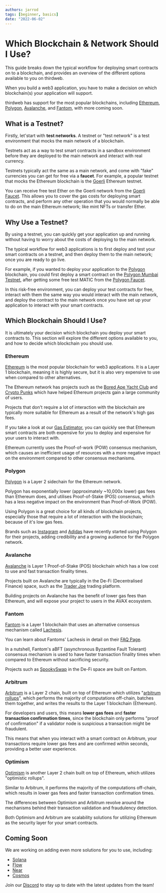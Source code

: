 ```yaml
---
authors: jarrod
tags: [beginner, basics]
date: "2022-06-02"
---
```


# Which Blockchain & Network Should I Use?

This guide breaks down the typical workflow for deploying smart contracts on to a blockchain,
and provides an overview of the different options available to you on thirdweb.

<!-- truncate -->

When you build a web3 application, you have to make a decision on which blockchain(s) your application will support.

thirdweb has support for the most popular blockchains, including
[Ethereum](https://ethereum.org/en/),
[Polygon](https://polygon.technology/),
[Avalanche](https://www.avax.network/),
and
[Fantom](https://fantom.foundation/), with more coming soon.

## What is a Testnet?

Firstly, let&apos;start with **test networks**. A testnet or "test network" is a test environment that mocks the main network of a blockchain.

Testnets act as a way to test smart contracts in a sandbox environment before they are deployed to the main network and interact with real currency.

Testnets typically act the same as a main network, and come with "fake" currencies you can get for free via a **faucet**.
For example, a popular testnet that mocks the Ethereum blockchain is the [Goerli](https://goerli.net/) Ethereum testnet.

You can receive free test Ether on the Goerli network from the [Goerli Faucet](https://goerlifaucet.com/). This allows you to
cover the gas costs for deploying smart contracts, and perform any other operation that you would normally
be able to do on the main Ethereum network; like mint NFTs or transfer Ether.

## Why Use a Testnet?

By using a testnet, you can quickly get your application up and running without having to worry about the costs of deploying to the main network.

The typical workflow for web3 applications is to first deploy and test your smart contracts on a testnet, and then deploy them to the main network; once you are ready to go live.

For example, if you wanted to deploy your application to the [Polygon](https://polygon.technology/) blockchain, you
could first deploy a smart contract on the [Polygon Mumbai Testnet](https://mumbai.polygonscan.com/), after getting some free test MATIC from the [Polygon Faucet](https://faucet.polygon.technology/).

In this risk-free environment, you can deploy your test contracts for free, interact with them the same way you would interact with the main network, and deploy
the contract to the main network once you have set up your application to interact with your smart contracts.

## Which Blockchain Should I Use?

It is ultimately your decision which blockchain you deploy your smart contracts to.
This section will explore the different options available to you, and how to decide which blockchain you should use.

### Ethereum

[Ethereum](https://ethereum.org/en/) is the most popular blockchain for web3 applications. It is a Layer 1 blockchain,
meaning it is highly secure, but it is also very expensive to use when compared to other alternatives.

The Ethereum network has projects such as the [Bored Ape Yacht Club](https://boredapeyachtclub.com/#/) and [Crypto Punks](https://www.larvalabs.com/cryptopunks)
which have helped Ethereum projects gain a large community of users.

Projects that don't require a lot of interaction with the blockchain are typically more suitable for Ethereum as a result of the network's high gas fees.

If you take a look at our [Gas Estimator](https://thirdweb.com/gas), you can quickly see that Ethereum smart contracts
are both expensive for you to deploy and expensive for your users to interact with.

Ethereum currently uses the Proof-of-work (POW) consensus mechanism, which causes an inefficient usage of resources with
a more negative impact on the environment compared to other consensus mechanisms.

### Polygon

[Polygon](https://polygon.technology/) is a Layer 2 sidechain for the Ethereum network.

Polygon has exponentially lower (approximately ~10,000x lower) gas fees than Ethereum does,
and utilises Proof-of-Stake (POS) consensus, which has a less negative impact on the environment than Proof-of-Work (POW).

Using Polygon is a great choice for all kinds of blockchain projects,
especially those that require a lot of interaction with the blockchain; because of it's low gas fees.

Brands such as [Instagram](https://about.fb.com/news/2022/05/introducing-digital-collectibles-to-showcase-nfts-instagram/) and
[Adidas](https://news.adidas.com/originals/adidas-originals-and-prada-announce-a-first-of-its-kind-open-metaverse---user-generated-nft-project/s/30a29dad-6ded-4302-ae40-f9f2338e7298)
have recently started using Polygon for their projects, adding credibility and a growing audience for the Polygon network.

### Avalanche

[Avalanche](https://www.avax.network/) is Layer 1 Proof-of-Stake (POS) blockchain which has a low cost to use and fast transaction finality times.

Projects built on Avalanche are typically in the De-Fi (Decentralised Finance) space, such as the [Trader Joe](https://traderjoexyz.com/home#/) trading platform.

Building projects on Avalanche has the benefit of lower gas fees than Ethereum, and will expose your project to users in the AVAX ecosystem.

### Fantom

[Fantom](https://fantom.foundation/) is a Layer 1 blockchain that uses an alternative consensus mechanism called [Lachesis](https://docs.fantom.foundation/technology/lachesis-abft).

You can learn about Fantoms' Lachesis in detail on their [FAQ Page](https://docs.fantom.foundation/technology/faq).

In a nutshell, Fantom's aBFT (asynchronous Byzantine Fault Tolerant) consensus mechanism is used to have faster transaction finality times
when compared to Ethereum without sacrificing security.

Projects such as [SpookySwap](https://spooky.fi/#/) in the De-Fi space are built on Fantom.

### Arbitrum

[Arbitrum](https://arbitrum.io/) is a Layer 2 chain, built on top of Ethereum which utilizes
"[arbitrum rollups](https://developer.offchainlabs.com/docs/rollup_basics#optimistic-rollup)",
which performs the majority of computations off-chain, batches them together, and writes the results to the Layer 1 blockchain (Ethereum).

For developers and users, this means **lower gas fees** and **faster transaction confirmation times**, since the blockchain only performs
"proof of confirmation" if a validator node is suspicious a transaction might be fraudulent.

This means that when you interact with a smart contract on Arbitrum, your transactions require lower gas fees and are confirmed within seconds, providing a better user experience.

### Optimism

[Optimism](https://community.optimism.io/) is another Layer 2 chain built on top of Ethereum, which utilizes "optimistic rollups".

Similar to Arbitrum, it performs the majority of the computations off-chain, which results in lower gas fees and faster transaction confirmation times.

The differences between Optimism and Arbitrum revolve around the mechanisms behind their transaction validation and fraudulency detection.

Both Optimism and Arbitrum are scalability solutions for utilizing Ethereum as the security layer for your smart contracts.

## Coming Soon

We are working on adding even more solutions for you to use, including:

- [Solana](https://solana.com/)
- [Flow](https://www.onflow.org/)
- [Near](https://near.org/)
- [Cosmos](https://cosmos.network/)

Join our [Discord](https://discord.gg/thirdweb) to stay up to date with the latest updates from the team!
